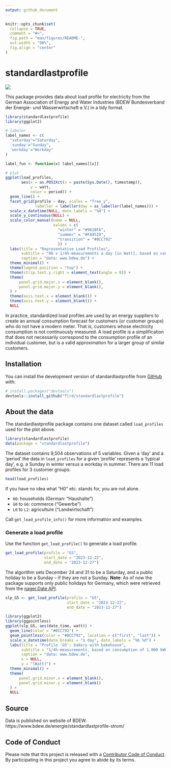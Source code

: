 ```yaml
---
output: github_document
---
```


<!-- README.md is generated from README.Rmd. Please edit that file -->

```r
knitr::opts_chunk$set(
  collapse = TRUE,
  comment = "#>",
  fig.path = "man/figures/README-",
  out.width = "90%",
  fig.align = "center"
)
```

# standardlastprofile

<!-- badges: start -->
[![](https://codecov.io/gh/flrd/standardlastprofile/branch/main/graph/badge.svg)](https://codecov.io/gh/flrd/standardlastprofile)
<!-- [![](http://cranlogs.r-pkg.org/badges/last-month/standardlastprofile)](https://cran.r-project.org/package=standardlastprofile) -->
<!-- badges: end -->

This package provides data about load profile for electricity from the German Association of Energy and Water Industries (BDEW Bundesverband der Energie- und Wasserwirtschaft e.V.) in a tidy format. 

``` r
library(standardlastprofile)
library(ggplot2)
```


```r
# labeler
label_names <- c(
  "saturday"="Saturday",
  'sunday'="Sunday",
  'workday'="Workday"
)

label_fun <- function(x) label_names[[x]]

# plot
ggplot(load_profiles,
       aes(x = as.POSIXct(x = paste(Sys.Date(), timestamp)),
           y = watt,
           color = period)) +
  geom_line() +
  facet_grid(profile ~ day, scales = "free_y",
             labeller = labeller(day = as_labeller(label_names))) +
  scale_x_datetime(NULL, date_labels = "%H") +
  scale_y_continuous(NULL) +
  scale_color_manual(name = NULL,
                     values = c(
                       "winter" = "#961BFA",
                       "summer" = "#FA9529",
                       "transition" = "#0CC792"
                       )) +
  labs(title = "Representative Load Profiles",
       subtitle = "96 x 1/4h-measurements a day [in Watt], based on consumption of 1.000 kWh/a",
       caption = "data: www.bdew.de") +
  theme_minimal() +
  theme(legend.position = "top") +
  theme(strip.text.y.right = element_text(angle = 0)) + 
  theme(
      panel.grid.major.x = element_blank(),
      panel.grid.major.y = element_blank(),
  ) +
  theme(axis.text.x = element_blank()) +
  theme(axis.text.y = element_blank()) +
  NULL
```

In practice, standardized load profiles are used by an energy suppliers to create an annual consumption forecast for customers (or customer groups) who do not have a modern meter. That is, customers whose electricity consumption is not continuously measured. A load profile is a simplification that does not necessarily correspond to the consumption profile of an individual customer, but is a valid approximation for a larger group of similar customers.

## Installation

You can install the development version of standardlastprofile from [GitHub](https://github.com/) with:

``` r
# install.packages("devtools")
devtools::install_github("flrd/standardlastprofile")
```

## About the data
The standardlastprofile package contains one dataset called `load_profiles` used for the plot above. 

``` r
library(standardlastprofile)
data(package = "standardlastprofile")
```

The dataset contains 9,504 observations of 5 variables. Given a 'day' and a 'period' the data in `load_profiles` for a given 'profile' represents a 'typical day', e.g. a Sunday in winter versus a workday in summer.  There are 11 load profiles for 3 customer groups:

``` r
head(load_profiles)
```

If you have no idea what "H0" etc. stands for, you are not alone. 

- `H0`: households (German: "Haushalte")
- `G0` to `G6`: commerce ("Gewerbe")
- `L0` to `L2`: agriculture ("Landwirtschaft")

Call `get_load_profile_info()` for more information and examples.

### Generate a load profile

Use the function `get_load_profile()` to generate a load profile. 

``` r
get_load_profile(profile = "G5",
                 start_date = "2023-12-22",
                 end_date = "2023-12-27")
```

The algorithm sets December 24 and 31 to be a Saturday, and a public holiday to be a Sunday -- if they are not a Sunday. **Note**: As of now the package supports only public holidays for Germany, which were retrieved from the [nager.Date API](https://github.com/nager/Nager.Date).

``` r
slp_G5 <- get_load_profile(profile = "G5",
                           start_date = "2023-12-22",
                           end_date = "2023-12-27")

library(ggplot2)
library(ggpointless)
ggplot(slp_G5, aes(date_time, watt)) +
  geom_line(color = "#0CC792") +
  geom_pointless(color = "#0CC792", location = c("first", "last")) + 
  scale_x_datetime(date_breaks = "1 day", date_labels = "%b %d") +
  labs(title = "Profile 'G5': bakery with bakehouse",
       subtitle = "1/4h-measurements, based on consumption of 1.000 kWh/a",
       caption = "data: www.bdew.de",
       x = NULL,
       y = "[Watt]") +
  theme_minimal() +
  theme(
      panel.grid.minor.x = element_blank(),
      panel.grid.minor.y = element_blank()
  ) +
  NULL
```

## Source
Data is published on website of BDEW: https://www.bdew.de/energie/standardlastprofile-strom/

## Code of Conduct

Please note that this project is released with a [Contributor Code of Conduct](https://github.com/flrd/standardlastprofile/blob/master/conduct.md). By participating in this project you agree to abide by its terms.
